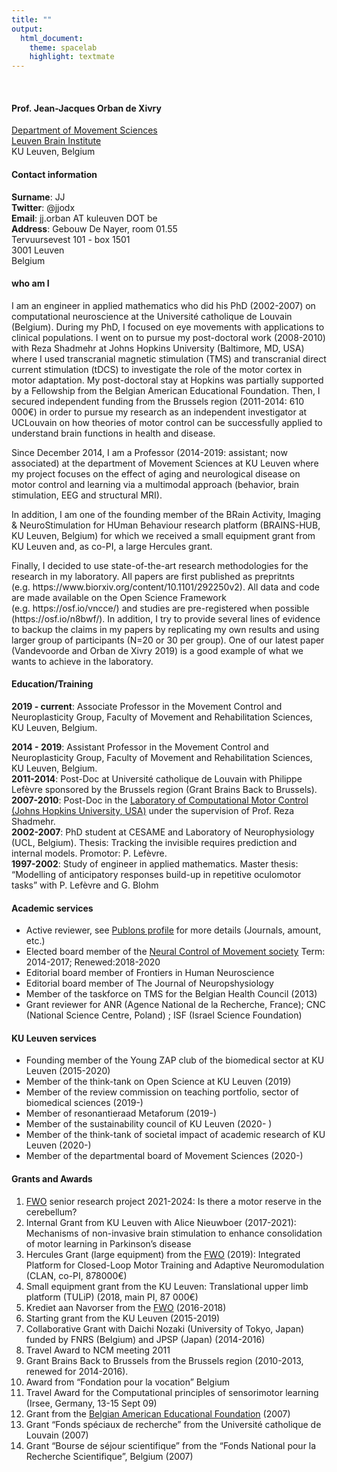 ```yaml
---
title: ""
output:
  html_document:
    theme: spacelab
    highlight: textmate 
---
```

<br>

#### Prof. Jean-Jacques Orban de Xivry

[Department of Movement Sciences](https://gbiomed.kuleuven.be/english/research/50000737)<br>
[Leuven Brain Institute](https://gbiomed.kuleuven.be/english/LBI)<br>
KU Leuven, Belgium
<br>

#### Contact information

__Surname__: JJ
<br>
__Twitter__: @jjodx
<br>
__Email__: jj.orban AT kuleuven DOT be
<br>
__Address__:
Gebouw De Nayer, room 01.55<br>
Tervuursevest 101 - box 1501<br>
3001 Leuven<br>
Belgium<br>

#### who am I

I am an engineer in applied mathematics who did his PhD (2002-2007) on computational neuroscience at the Université catholique de Louvain (Belgium). During my PhD, I focused on eye movements with applications to clinical populations. I went on to pursue my post-doctoral work (2008-2010) with Reza Shadmehr at Johns Hopkins University (Baltimore, MD, USA) where I used transcranial magnetic stimulation (TMS) and transcranial direct current stimulation (tDCS) to investigate the role of the motor cortex in motor adaptation. My post-doctoral stay at Hopkins was partially supported by a Fellowship from the Belgian American Educational Foundation. Then, I secured independent funding from the Brussels region (2011-2014: 610 000€) in order to pursue my research as an independent investigator at UCLouvain on how theories of motor control can be successfully applied to understand brain functions in health and disease.

Since December 2014, I am a Professor (2014-2019: assistant; now associated) at the department of Movement Sciences at KU Leuven where my project focuses on the effect of aging and neurological disease on motor control and learning via a multimodal approach (behavior, brain stimulation, EEG and structural MRI). 

In addition, I am one of the founding member of the BRain Activity, Imaging & NeuroStimulation for HUman Behaviour research platform (BRAINS-HUB, KU Leuven, Belgium) for which we received a small equipment grant from KU Leuven and, as co-PI, a large Hercules grant. 

Finally, I decided to use state-of-the-art research methodologies for the research in my laboratory. All papers are first published as prepritnts (e.g. https://www.biorxiv.org/content/10.1101/292250v2). All data and code are made available on the Open Science Framework (e.g. https://osf.io/vncce/) and studies are pre-registered when possible (https://osf.io/n8bwf/). In addition, I try to provide several lines of evidence to backup the claims in my papers by replicating my own results and using larger group of participants (N=20 or 30 per group). One of our latest paper (Vandevoorde and Orban de Xivry 2019) is a good example of what we wants to achieve in the laboratory. 


#### Education/Training

__2019 - current__: Associate Professor in the Movement Control and Neuroplasticity Group, Faculty of Movement and Rehabilitation Sciences, KU Leuven, Belgium.

__2014 - 2019__: Assistant Professor in the Movement Control and Neuroplasticity Group, Faculty of Movement and Rehabilitation Sciences, KU Leuven, Belgium.
<br>
__2011-2014__: Post-Doc at Université catholique de Louvain with Philippe Lefèvre sponsored by the Brussels region (Grant Brains Back to Brussels).
<br>
__2007-2010__: Post-Doc in the [Laboratory of Computational Motor Control (Johns Hopkins University, USA)](www.shadmehrlab.org) under the supervision of Prof. Reza Shadmehr.
<br>
__2002-2007__: PhD student at CESAME and Laboratory of Neurophysiology (UCL, Belgium). Thesis: Tracking the invisible requires prediction and internal models. Promotor: P. Lefèvre.
<br>
__1997-2002__: Study of engineer in applied mathematics. Master thesis: "Modelling of anticipatory responses build-up in repetitive oculomotor tasks" with P. Lefèvre and G. Blohm

#### Academic services

- Active reviewer, see [Publons profile](https://publons.com/author/420532/jean-jacques-orban-de-xivry#profile) for more details (Journals, amount, etc.)
- Elected board member of the [Neural Control of Movement society](www.ncm-society.org) Term: 2014-2017; Renewed:2018-2020<br>
- Editorial board member of Frontiers in Human Neuroscience<br>
- Editorial board member of The Journal of Neuropshysiology<br>
- Member of the taskforce on TMS for the Belgian Health Council (2013) <br>
- Grant reviewer for ANR (Agence National de la Recherche, France); CNC (National Science Centre, Poland) ; ISF (Israel Science Foundation)

#### KU Leuven services

- Founding member of the Young ZAP club of the biomedical sector at KU Leuven (2015-2020)
- Member of the think-tank on Open Science at KU Leuven (2019)
- Member of the review commission on teaching portfolio, sector of biomedical sciences (2019-)
- Member of resonantieraad Metaforum (2019-)
- Member of the sustainability council of KU Leuven (2020- )
- Member of the think-tank of societal impact of academic research of KU Leuven (2020-)
- Member of the departmental board of Movement Sciences (2020-) 

#### Grants and Awards
1. [FWO](www.fwo.be) senior research project 2021-2024: Is there a motor reserve in the cerebellum?
1. Internal Grant from KU Leuven with Alice Nieuwboer (2017-2021): Mechanisms of non-invasive brain stimulation to enhance consolidation of motor learning in Parkinson’s disease
2. Hercules Grant (large equipment) from the [FWO](www.fwo.be) (2019): Integrated Platform for Closed-Loop Motor Training and Adaptive Neuromodulation (CLAN, co-PI, 878000€)
3. Small equipment grant from the KU Leuven: Translational upper limb platform (TULiP) (2018, main PI, 87 000€)
4. Krediet aan Navorser from the [FWO](www.fwo.be) (2016-2018)
5. Starting grant from the KU Leuven (2015-2019)
6. Collaborative Grant with Daichi Nozaki (University of Tokyo, Japan) funded by FNRS (Belgium) and JPSP (Japan) (2014-2016)
7. Travel Award to NCM meeting 2011
8. Grant Brains Back to Brussels from the Brussels region (2010-2013, renewed for 2014-2016).
9. Award from "Fondation pour la vocation" Belgium
10. Travel Award for the Computational principles of sensorimotor learning (Irsee, Germany, 13-15 Sept 09)
11. Grant from the [Belgian American Educational Foundation](www.baef.be) (2007)
12. Grant "Fonds spéciaux de recherche" from the Université catholique de Louvain (2007)
13. Grant "Bourse de séjour scientifique" from the "Fonds National pour la Recherche Scientifique", Belgium (2007)
    



